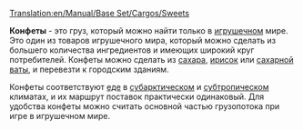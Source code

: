 [[Translation:en/Manual/Base Set/Cargos/Sweets]]

{{ru/Manual/Base Set/Cargos/Груз| груз=Конфеты
| изображение=en/Manual/Base Set/Cargos/Sweets.png
| производит=[[ru/Manual/Base Set/Industries/Конфетная фабрика|Конфетная фабрика]]
| принимает=[[ru/Manual/Город|Город]]
}}

'''Конфеты''' - это груз, который можно найти только в [[ru/Manual/Климат|игрушечном]] мире. Это один из товаров игрушечного мира, который можно сделать из большего количества ингредиентов и имеющих широкий круг потребителей. Конфеты можно сделать из [[ru/Manual/Base Set/Cargos/Сахар|сахара]], [[ru/Manual/Base Set/Cargos/Ириски|ирисок]] или [[ru/Manual/Base Set/Cargos/Сахарная вата|сахарной ваты]], и перевезти к городским зданиям.

Конфеты соответствуют [[ru/Manual/Base Set/Cargos/Еда|еде]] в [[ru/Manual/Климат|субарктическом]] и [[ru/Manual/Климат|субтропическом]] климатах, и их маршрут поставок практически одинаковый. Для удобства конфеты можно считать основной частью грузопотока при игре в игрушечном мире.